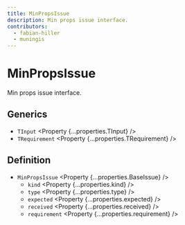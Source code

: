 ```yaml
---
title: MinPropsIssue
description: Min props issue interface.
contributors:
  - fabian-hiller
  - muningis
---
```



# MinPropsIssue

Min props issue interface.

## Generics

- `TInput` <Property {...properties.TInput} />
- `TRequirement` <Property {...properties.TRequirement} />

## Definition

- `MinPropsIssue` <Property {...properties.BaseIssue} />
  - `kind` <Property {...properties.kind} />
  - `type` <Property {...properties.type} />
  - `expected` <Property {...properties.expected} />
  - `received` <Property {...properties.received} />
  - `requirement` <Property {...properties.requirement} />
